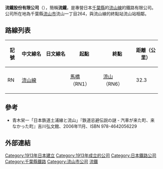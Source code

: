 {{Expand language|1=ja|time=2021-08-31T15:37:58+00:00}}
'''流鐵股份有限公司'''（{{jpn|j=流鉄|hg=りゅうてつ|rm=Ryūtetsu|f=y}}），簡稱'''流鐵'''，是專營日本[[千葉縣|千葉縣]]的[[流山線|流山線]]的鐵路有限公司。公司所在地為千葉縣[[流山市|流山市]]流山一丁目264，與流山線的終點站流山站相鄰。

== 路線列表 ==
{| class="wikitable sortable"
|-
!記號
!style="width: 4em"|中文線名
!style="width: 4em"|日文線名
!class="unsortable"|起點
!class="unsortable"|終點
!style="width: 4em"|距離（公里）
|-
|RN
|[[流山線|流山線]]
|{{lang|ja|流山線}}
|[[馬橋站|馬橋]]（RN1）
|[[流山站|流山]]（RN6）
|32.3
|}

==參考==
*青木栄一「日本鉄道土浦線と流山」『鉄道忌避伝説の謎 - 汽車が来た町、来なかった町』吉川弘文館、2006年11月、ISBN 978-4642056229
==外部連結==
{{DEFAULTSORT:Ryutetsu}}
{{東京大眾運輸}}
{{Portal bar|日本|鐵路|千葉|企業|日本鐵路}}
[[Category:1913年日本建立|Category:1913年日本建立]]
[[Category:1913年成立的公司|Category:1913年成立的公司]]
[[Category:日本鐵路公司|Category:日本鐵路公司]]
[[Category:千葉縣鐵路|Category:千葉縣鐵路]]
[[Category:流山市公司|Category:流山市公司]]
[[Category:流鐵|]]
